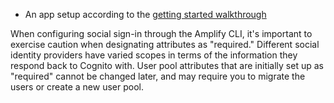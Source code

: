 * An app setup according to the [getting started walkthrough](/[platform]/build-a-backend/auth/set-up-auth/)

<Callout warning>
 When configuring social sign-in through the Amplify CLI, it's important to exercise caution when designating attributes as "required." Different social identity providers have varied scopes in terms of the information they respond back to Cognito with.  User pool attributes that are initially set up as "required" cannot be changed later, and may require you to migrate the users or create a new user pool.  
</Callout>
